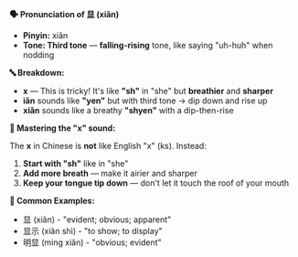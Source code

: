 **🗣️ Pronunciation of 显 (xiǎn)**

- **Pinyin:** xiǎn
- **Tone: Third tone** — **falling-rising** tone, like saying "uh-huh" when nodding

**🔤 Breakdown:**

- **x** — This is tricky! It's like **"sh"** in "she" but **breathier** and **sharper**
- **iǎn** sounds like **"yen"** but with third tone → dip down and rise up
- **xiǎn** sounds like a breathy **"shyen"** with a dip-then-rise

**🎯 Mastering the "x" sound:**

The **x** in Chinese is **not** like English "x" (ks). Instead:

1. **Start with "sh"** like in "she"
2. **Add more breath** — make it airier and sharper
3. **Keep your tongue tip down** — don't let it touch the roof of your mouth

**📝 Common Examples:**

- 显 (xiǎn) - "evident; obvious; apparent"
- 显示 (xiǎn shì) - "to show; to display"
- 明显 (míng xiǎn) - "obvious; evident"
